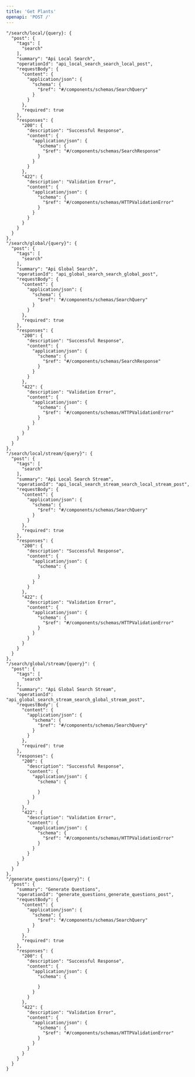 ```yaml
---
title: 'Get Plants'
openapi: 'POST /'
---
```



    "/search/local/{query}: {
      "post": {
        "tags": [
          "search"
        ],
        "summary": "Api Local Search",
        "operationId": "api_local_search_search_local_post",
        "requestBody": {
          "content": {
            "application/json": {
              "schema": {
                "$ref": "#/components/schemas/SearchQuery"
              }
            }
          },
          "required": true
        },
        "responses": {
          "200": {
            "description": "Successful Response",
            "content": {
              "application/json": {
                "schema": {
                  "$ref": "#/components/schemas/SearchResponse"
                }
              }
            }
          },
          "422": {
            "description": "Validation Error",
            "content": {
              "application/json": {
                "schema": {
                  "$ref": "#/components/schemas/HTTPValidationError"
                }
              }
            }
          }
        }
      }
    },
    "/search/global/{query}": {
      "post": {
        "tags": [
          "search"
        ],
        "summary": "Api Global Search",
        "operationId": "api_global_search_search_global_post",
        "requestBody": {
          "content": {
            "application/json": {
              "schema": {
                "$ref": "#/components/schemas/SearchQuery"
              }
            }
          },
          "required": true
        },
        "responses": {
          "200": {
            "description": "Successful Response",
            "content": {
              "application/json": {
                "schema": {
                  "$ref": "#/components/schemas/SearchResponse"
                }
              }
            }
          },
          "422": {
            "description": "Validation Error",
            "content": {
              "application/json": {
                "schema": {
                  "$ref": "#/components/schemas/HTTPValidationError"
                }
              }
            }
          }
        }
      }
    },
    "/search/local/stream/{query}": {
      "post": {
        "tags": [
          "search"
        ],
        "summary": "Api Local Search Stream",
        "operationId": "api_local_search_stream_search_local_stream_post",
        "requestBody": {
          "content": {
            "application/json": {
              "schema": {
                "$ref": "#/components/schemas/SearchQuery"
              }
            }
          },
          "required": true
        },
        "responses": {
          "200": {
            "description": "Successful Response",
            "content": {
              "application/json": {
                "schema": {

                }
              }
            }
          },
          "422": {
            "description": "Validation Error",
            "content": {
              "application/json": {
                "schema": {
                  "$ref": "#/components/schemas/HTTPValidationError"
                }
              }
            }
          }
        }
      }
    },
    "/search/global/stream/{query}": {
      "post": {
        "tags": [
          "search"
        ],
        "summary": "Api Global Search Stream",
        "operationId": "api_global_search_stream_search_global_stream_post",
        "requestBody": {
          "content": {
            "application/json": {
              "schema": {
                "$ref": "#/components/schemas/SearchQuery"
              }
            }
          },
          "required": true
        },
        "responses": {
          "200": {
            "description": "Successful Response",
            "content": {
              "application/json": {
                "schema": {

                }
              }
            }
          },
          "422": {
            "description": "Validation Error",
            "content": {
              "application/json": {
                "schema": {
                  "$ref": "#/components/schemas/HTTPValidationError"
                }
              }
            }
          }
        }
      }
    },
    "/generate_questions/{query}": {
      "post": {
        "summary": "Generate Questions",
        "operationId": "generate_questions_generate_questions_post",
        "requestBody": {
          "content": {
            "application/json": {
              "schema": {
                "$ref": "#/components/schemas/SearchQuery"
              }
            }
          },
          "required": true
        },
        "responses": {
          "200": {
            "description": "Successful Response",
            "content": {
              "application/json": {
                "schema": {

                }
              }
            }
          },
          "422": {
            "description": "Validation Error",
            "content": {
              "application/json": {
                "schema": {
                  "$ref": "#/components/schemas/HTTPValidationError"
                }
              }
            }
          }
        }
      }
    }